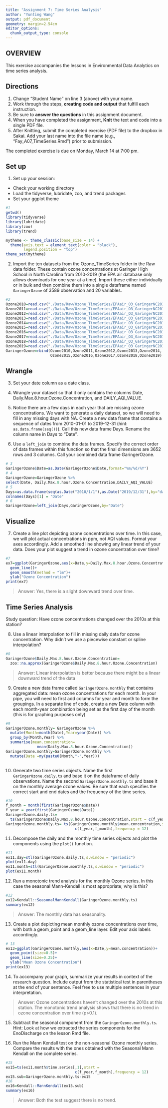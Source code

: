 ```yaml
---
title: "Assignment 7: Time Series Analysis"
author: "Yunting Wang"
output: pdf_document
geometry: margin=2.54cm
editor_options: 
  chunk_output_type: console
---
```


## OVERVIEW

This exercise accompanies the lessons in Environmental Data Analytics on time series analysis. 

## Directions
1. Change "Student Name" on line 3 (above) with your name.
2. Work through the steps, **creating code and output** that fulfill each instruction.
3. Be sure to **answer the questions** in this assignment document.
4. When you have completed the assignment, **Knit** the text and code into a single PDF file.
5. After Knitting, submit the completed exercise (PDF file) to the dropbox in Sakai. Add your last name into the file name (e.g., "Fay_A07_TimeSeries.Rmd") prior to submission.

The completed exercise is due on Monday, March 14 at 7:00 pm.

## Set up 
1. Set up your session:

* Check your working directory
* Load the tidyverse, lubridate, zoo, and trend packages
* Set your ggplot theme

```r
#1
getwd()
library(tidyverse)
library(lubridate)
library(zoo)
library(trend)

mytheme <- theme_classic(base_size = 14) +
  theme(axis.text = element_text(color = "black"), 
        legend.position = "top")
theme_set(mytheme)
```


2. Import the ten datasets from the Ozone_TimeSeries folder in the Raw data folder. These contain ozone concentrations at Garinger High School in North Carolina from 2010-2019 (the EPA air database only allows downloads for one year at a time). Import these either individually or in bulk and then combine them into a single dataframe named `GaringerOzone` of 3589 observation and 20 variables. 

```r
#2
Ozone2010=read.csv("./Data/Raw/Ozone_TimeSeries/EPAair_O3_GaringerNC2010_raw.csv")
Ozone2011=read.csv("./Data/Raw/Ozone_TimeSeries/EPAair_O3_GaringerNC2011_raw.csv")
Ozone2012=read.csv("./Data/Raw/Ozone_TimeSeries/EPAair_O3_GaringerNC2012_raw.csv")
Ozone2013=read.csv("./Data/Raw/Ozone_TimeSeries/EPAair_O3_GaringerNC2013_raw.csv")
Ozone2014=read.csv("./Data/Raw/Ozone_TimeSeries/EPAair_O3_GaringerNC2014_raw.csv")
Ozone2015=read.csv("./Data/Raw/Ozone_TimeSeries/EPAair_O3_GaringerNC2015_raw.csv")
Ozone2016=read.csv("./Data/Raw/Ozone_TimeSeries/EPAair_O3_GaringerNC2016_raw.csv")
Ozone2017=read.csv("./Data/Raw/Ozone_TimeSeries/EPAair_O3_GaringerNC2017_raw.csv")
Ozone2018=read.csv("./Data/Raw/Ozone_TimeSeries/EPAair_O3_GaringerNC2018_raw.csv")
Ozone2019=read.csv("./Data/Raw/Ozone_TimeSeries/EPAair_O3_GaringerNC2019_raw.csv")
GaringerOzone=rbind(Ozone2010,Ozone2011,Ozone2012,Ozone2013,Ozone2014,
                    Ozone2015,Ozone2016,Ozone2017,Ozone2018,Ozone2019)
```

## Wrangle

3. Set your date column as a date class.

4. Wrangle your dataset so that it only contains the columns Date, Daily.Max.8.hour.Ozone.Concentration, and DAILY_AQI_VALUE. 

5. Notice there are a few days in each year that are missing ozone concentrations. We want to generate a daily dataset, so we will need to fill in any missing days with NA. Create a new data frame that contains a sequence of dates from 2010-01-01 to 2019-12-31 (hint: `as.data.frame(seq())`). Call this new data frame Days. Rename the column name in Days to "Date".

6. Use a `left_join` to combine the data frames. Specify the correct order of data frames within this function so that the final dimensions are 3652 rows and 3 columns. Call your combined data frame GaringerOzone. 

```r
# 3
GaringerOzone$Date=as.Date(GaringerOzone$Date,format="%m/%d/%Y")
# 4
GaringerOzone=GaringerOzone %>%
select(Date, Daily.Max.8.hour.Ozone.Concentration,DAILY_AQI_VALUE)
# 5
Days=as.data.frame(seq(as.Date("2010/1/1"),as.Date("2019/12/31"),by="day"))
colnames(Days)[1] = "Date"
# 6
GaringerOzone=left_join(Days,GaringerOzone,by="Date")


```

## Visualize

7. Create a line plot depicting ozone concentrations over time. In this case, we will plot actual concentrations in ppm, not AQI values. Format your axes accordingly. Add a smoothed line showing any linear trend of your data. Does your plot suggest a trend in ozone concentration over time?

```r
#7
ex7=ggplot(GaringerOzone,aes(x=Date,y=Daily.Max.8.hour.Ozone.Concentration))+
  geom_line()+
  geom_smooth(method = "lm")+
  ylab("Ozone Concentration")
print(ex7)

```

>Answer: Yes, there is a slight downward trend over time.

## Time Series Analysis

Study question: Have ozone concentrations changed over the 2010s at this station? 

8. Use a linear interpolation to fill in missing daily data for ozone concentration. Why didn't we use a piecewise constant or spline interpolation?

```r
#8
GaringerOzone$Daily.Max.8.hour.Ozone.Concentration=
  zoo::na.approx(GaringerOzone$Daily.Max.8.hour.Ozone.Concentration)

```

> Answer:  Linear interpolation is better because there might be a linear downward trend of the data


9. Create a new data frame called `GaringerOzone.monthly` that contains aggregated data: mean ozone concentrations for each month. In your pipe, you will need to first add columns for year and month to form the groupings. In a separate line of code, create a new Date column with each month-year combination being set as the first day of the month (this is for graphing purposes only)

```r
#9
GaringerOzone.monthly= GaringerOzone %>%
  mutate(Month=month(Date),Year=year(Date)) %>%
  group_by(Month,Year) %>%
  summarise(mean.concentration=
              mean(Daily.Max.8.hour.Ozone.Concentration))
GaringerOzone.monthly=GaringerOzone.monthly %>%
  mutate(Date =my(paste0(Month,"-",Year)))
  
```


10. Generate two time series objects. Name the first `GaringerOzone.daily.ts` and base it on the dataframe of daily observations. Name the second `GaringerOzone.monthly.ts` and base it on the monthly average ozone values. Be sure that each specifies the correct start and end dates and the frequency of the time series.

```r
#10
f_month = month(first(GaringerOzone$Date))
f_year = year(first(GaringerOzone$Date))
GaringerOzone.daily.ts=
  ts(GaringerOzone$Daily.Max.8.hour.Ozone.Concentration,start = c(f_year,f_month),frequency = 365)
GaringerOzone.monthly.ts= ts(GaringerOzone.monthly$mean.concentration,start = 
                               c(f_year,f_month),frequency = 12)

```


11. Decompose the daily and the monthly time series objects and plot the components using the `plot()` function.

```r
#11
ex11.day=stl(GaringerOzone.daily.ts,s.window = "periodic")
plot(ex11.day)
ex11.month=stl(GaringerOzone.monthly.ts,s.window = "periodic")
plot(ex11.month)
```


12. Run a monotonic trend analysis for the monthly Ozone series. In this case the seasonal Mann-Kendall is most appropriate; why is this?

```r
#12
ex12=Kendall::SeasonalMannKendall(GaringerOzone.monthly.ts)
summary(ex12)
```

> Answer:  The monthly data has seasonality.

13. Create a plot depicting mean monthly ozone concentrations over time, with both a geom_point and a geom_line layer. Edit your axis labels accordingly.

```r
# 13
ex13=ggplot(GaringerOzone.monthly,aes(x=Date,y=mean.concentration))+
  geom_point(size=0.5)+
  geom_line(size=0.25)+
  ylab("Mean Ozone Concentration")
print(ex13)

```

14. To accompany your graph, summarize your results in context of the research question. Include output from the statistical test in parentheses at the end of your sentence. Feel free to use multiple sentences in your interpretation.

> Answer: Ozone concentrations haven't changed over the 2010s at this station. The monotonic trend analysis shows that there is no trend in ozone concentration over time (p>0.1).

15. Subtract the seasonal component from the `GaringerOzone.monthly.ts`. Hint: Look at how we extracted the series components for the EnoDischarge on the lesson Rmd file.

16. Run the Mann Kendall test on the non-seasonal Ozone monthly series. Compare the results with the ones obtained with the Seasonal Mann Kendall on the complete series.

```r
#15
ex15=ts(ex11.month$time.series[,1],start = 
                               c(f_year,f_month),frequency = 12)
ex15.sub=GaringerOzone.monthly.ts-ex15
#16
ex16=Kendall::MannKendall(ex15.sub)
summary(ex16)

```

> Answer: Both the test suggest there is no trend.
